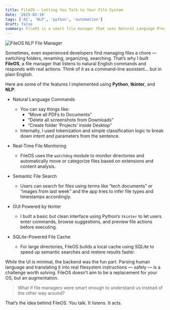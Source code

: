 ```yaml
---
title: FileOS — Letting You Talk to Your File System
date: '2025-02-10'
tags: ['AI', 'NLP', 'python', 'automation']
draft: false
summary: FileOS is a smart file manager that uses Natural Language Processing to let you control files using plain English commands like "Delete all screenshots".
---
```


<img className="inline" src="/static/images/Blog/fileos.jpg" alt="FileOS NLP File Manager" />

Sometimes, even experienced developers find managing files a chore — switching folders, renaming, organizing, searching. That’s why I built **FileOS**, a file manager that listens to natural English commands and responds with real actions. Think of it as a command-line assistant… but in plain English.

Here are some of the features I implemented using **Python**, **tkinter**, and **NLP**:

- Natural Language Commands

  - You can say things like:
    - “Move all PDFs to Documents”
    - “Delete all screenshots from Downloads”
    - “Create folder ‘Projects’ inside Desktop”
  - Internally, I used tokenization and simple classification logic to break down intent and parameters from the sentence.

- Real-Time File Monitoring

  - FileOS uses the `watchdog` module to monitor directories and automatically move or categorize files based on extensions and content analysis.

- Semantic File Search

  - Users can search for files using terms like “tech documents” or “images from last week” and the app tries to infer file types and timestamps accordingly.

- GUI Powered by tkinter

  - I built a basic but clean interface using Python’s `tkinter` to let users enter commands, browse suggestions, and preview file actions before executing.

- SQLite-Powered File Cache
  - For large directories, FileOS builds a local cache using SQLite to speed up semantic searches and restore results faster.

While the UI is minimal, the backend was the fun part. Parsing human language and translating it into real filesystem instructions — safely — is a challenge worth solving. FileOS doesn’t aim to be a replacement for your OS, but an augmentation.

> What if file managers were smart enough to understand us instead of the other way around?

That’s the idea behind FileOS. You talk. It listens. It acts.
